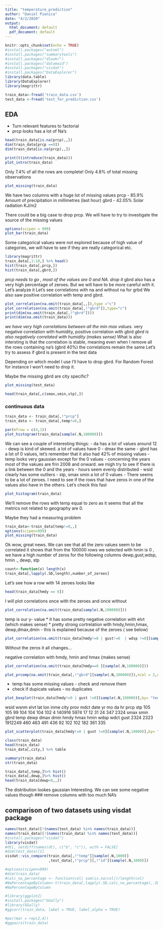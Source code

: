 ```yaml
---
title: "temperature_prediction"
author: "Daniel Pienica"
date: "4/2/2020"
output:
  html_document: default
  pdf_document: default
---
```


```r
knitr::opts_chunk$set(echo = TRUE)
#install.packages("automl")
#install.packages("summarytools")
#install.packages("dlookr")
#install.packages("datamaid")
#install.packages("visdat")
#install.packages("DataExplorer")
library(data.table)
library(DataExplorer)
library(magrittr)


```
```r
train_data<-fread('train_data.csv')
test_data <-fread('test_for_prediction.csv')

```
## EDA

* Turn relevant features to factorial 
* prcp looks has a lot of Na's 
```r
head(train_data[is.na(prcp),,])
dim(train_data[prcp ==0])
dim(train_data[is.na(prcp),,])
```


```r
print(t(introduce(train_data)))
plot_intro(train_data)

```
Only 7.4% of all the rows are complete!
Only 4.8% of total missing observations 

```r
plot_missing(train_data)
```
We have two columns with a huge lot of missing values
prcp - 85.9% Amount of precipitation in millimetres (last hour)
gbrd - 42.05% Solar radiation KJ/m2

There could be a big case to drop prcp. We will have to try to investigate the source of the missing values

```r
options(scipen = 999)
plot_bar(train_data)
```

Some categorical values were not explored because of high value of categories, we will have to see if they are really categorical etc.

```r
library(magrittr)
train_data[,1:10,] %>% head()
hist(train_data[,prcp,])
hist(train_data[,gbrd,])

```
*prcp needs to go , most of the values are 0 and NA. drop it 
*gbrd also has a very high percentage of zeroes. But we will have to be more careful with it.
Let's analyze it
Let's see correlations with na and without na for grbd
We also saw positive correlation with temp and gbrd.

```r
plot_correlation(na.omit(train_data[,,]),type ="c")
plot_correlation(na.omit(train_data[,!"gbrd"]),type="c")
print(dim(na.omit(train_data[,!"gbrd"])))
print(dim(na.omit(train_data)))
```
*we have very high correlations between all the min max values.
*very negative correlation with humidity, positive correlation with gbrd
*gbrd is also negatively correlated with humidity (makes sense)
*What is also intersting is that the correlation is stable,
meaning even when I remove all the rows containing na's (gbrd 40%) 
the correlations remain the same
Let's try to assess if gbrd is present in the test data

Depending on which model I use I'll have to drop gbrd.
For Random Forest for instance I won't need to drop it.


Maybe the missing gbrd are city specific?
```r
plot_missing(test_data)
```


```r
head(train_data[,c(smax,smin,stp),])
```


### continuous data

```r
train_data <- train_data[,!"prcp"]
train_data <- train_data[,temp!=0,]

```
```r
par(mfrow = c(4,1))
plot_histogram(train_data[sample(.N,100000)])
```
We can see a couple of interesting things:
- da has a lot of values around 12
- dewp is kind of skewed. a lot of values have 0
- dmax the same
- gbrd has a lot of 0 values, let's remember that it also had 42% of missing values 
- temp looks very gaussian except for the 0 values
- concerning the years most of the vakues are frin 2008 and onward. we migh try to see if there is a link between the 0 and the years
- hours seem evenly distributed
- wsid clearly has some outliers
- stp, smax smin a lot of 0 values
- There seems to be a lot of zeroes. I need to see if the rows that have zeros in one of the values also have in the others.
Let's check this fast 

```r
plot_histogram(train_data)

```

We'll remove the rows with temp equal to zero as it seems that all the metrics not related to geography are 0.

Maybe they had a measuring problem

```r
train_data<-train_data[temp!=0,,]
options(scipen=999)
plot_missing(train_data)
```

Ok wow, great news. We can see that all the zero values seem to be correlated
it shows that from the 100000 rows we selected with hmin is 0 , we have a high number of zeros for the following columns
dewp,gust,wdsp, hmin ., dewp, stp
```r


count<-function(x) length(x)
train_data[,lapply(.SD,length),number_of_zeroes]
```
Let's see how a row with 14 zeroes looks like 

```r
head(train_data[hmdy == 0])
```


I will plot correlations once with the zeroes and once without
```r
plot_correlation(na.omit(train_data[sample(.N,100000)]))
```
temp is our y- value
* it has some pretty negative correlation with elvt (which makes sense)
* pretty strong cortrelation with hmdy,hmin,hmax, dewp,dmax,dmin - this is explained because of the zeroes ( see below)

```r
plot_correlation(na.omit(train_data[hmdy!=0 | gust!=0  | wdsp !=0][sample(.N,100000)]))
```

Without the zeros it all changes...

negative correlation with hmdy, hmin and hmax (makes sense)

```r
plot_correlation(na.omit(train_data[hmdy==0 ][sample(.N,100000)]))
```

```r
plot_prcomp(na.omit(train_data[,!"gbrd"][sample(.N,100000)]),ncol = 2,nrow =1)

```

* temp has some missing values - check and remove them
* check if dupicate values - no duplicates
```r
plot_boxplot(train_data[hmdy!=0 | gust !=0][sample(.N,100000)],by= "temp")

```
wsid    wsnm    elvt     lat     lon    inme    city    prov    mdct    date      yr      mo      da      hr    prcp     stp 
    105     105      99     104     104     104     102       4  140916    5974      17      12      31      24     347    2324 
   smax    smin    gbrd    temp    dewp    dmax    dmin    hmdy    hmax    hmin    wdsp    wdct    gust 
   2324    2323 1912249     460     463     491     436      92     102     102     182     361     335 

```r
plot_scatterplot(train_data[hmdy!=0 | gust !=0][sample(.N,10000)],by= "temp",nrow=2, ncol=1)

```






```r
class(train_data)
head(train_data)
train_data[,city,] %>% table
```


```r
summary(train_data)
str(train_data)

```
```r
train_data[,temp,]%>% hist()
train_data[,dewp,]%>% hist()
head(train_data[dewp<0,,])
```
The distribution lookes gaussian
Interesting.
We can see some negative values though
### remove columns with too much NA's


## comparison of two datasets using visdat package

```r

names(test_data)[!(names(test_data) %in% names(train_data))]
names(train_data)[!(names(train_data) %in% names(test_data))]
#install.packages("visdat")
library(visdat)
#dt[, setdiff(names(dt), c("b", "c")), with = FALSE]
#dim(test_data)[1]
visdat::vis_compare(train_data[,!"temp"][sample(.N,1000)]
                    ,test_data[,!"prcp"][,!"id"][sample(.N,1000)])
```


```r

#options(scipen=999)
#dim(train_data)
#calc_na_percentage <- function(col) sum(is.na(col))/length(col)
#NaPercentageByColumn<-t(train_data[,lapply(.SD,calc_na_percentage),.SD = names(train_data)])
#NaPercentageByColumn

#library(ggplot2)
#install.packages("GGally")
#library(GGally)
#ggcorr(train_data, label = TRUE, label_alpha = TRUE)

```

```r
#par(mar = rep(2,4))
#ggpairs(train_data)
```
